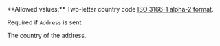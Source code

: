 <ParamField body="Country" type="string">     
**Allowed values:** Two-letter country code  <a href="/api-reference/overview/data-formats" target="_blank">ISO 3166-1 alpha-2 format</a>.

Required if `Address` is sent.

The country of the address. 
</ParamField>